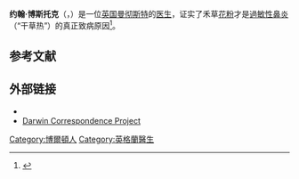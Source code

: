 {{Infobox person
|name        = Charles Harrison Blackley
|image       = Charles Harrison Blackley.jpg
|image_size=200px
|caption     = 
|birth_date  = {{Birth date|1820|4|5|df=yes}}
|birth_place = [[英格兰|英格兰]][[蘭開夏|蘭開夏]]郡[[博尔顿|博尔顿]]
|death_date  = {{Death date and age|1900|9|4|1820|4|5|df=yes}}
|death_place = 英格兰蘭開夏郡[[奧姆斯柯克|奧姆斯柯克]]
|other_names = 
|known_for   = 
|occupation  = 医生
|nationality = 英国
}}
'''约翰·博斯托克'''（{{lang-en|Charles Harrison Blackley}}，{{bd|1820年|4月5日|1900年|9月4日}}）是一位[[英国|英国]][[曼彻斯特|曼彻斯特]]的[[医生|医生]]，证实了禾草[[花粉|花粉]]才是[[過敏性鼻炎|過敏性鼻炎]]（“干草热”）的真正致病原因<ref>{{Cite journal
 | pmid = 4592646|doi=10.1111/j.1365-2222.1973.tb01314.x
| year = 1973
| last1 = Taylor
| first1 = G
| title = Charles Harrison Blackley, 1820-1900
| journal = Clinical Allergy
| volume = 3
| issue = 2
| pages = 103–8
| last2 = Walker
| first2 = J
|s2cid=1532511
}}</ref>。
==参考文献==
{{reflist}}
==外部链接==
* {{Internet Archive author |sname=Charles Harrison Blackley}}
* [http://www.darwinproject.ac.uk/ Darwin Correspondence Project] {{Wayback|url=http://www.darwinproject.ac.uk/ |date=20181201223712 }}

{{Authority control}}

{{DEFAULTSORT:Blackley, Charles Harrison}}
[[Category:博爾頓人|Category:博爾頓人]]
[[Category:英格蘭醫生|Category:英格蘭醫生]]